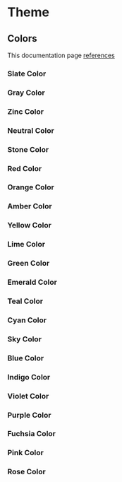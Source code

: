 

<Meta title="UI Docs / Theme" description="The default theme." />

# Theme

## Colors
This documentation page [references](https://tailwindcss.com/docs/customizing-colors)

### Slate Color
<Palette name="slate" />

### Gray Color
<Palette name="gray" />

### Zinc Color
<Palette name="zinc" />

### Neutral Color
<Palette name="neutral" />

### Stone Color
<Palette name="stone" />

### Red Color
<Palette name="red" />

### Orange Color
<Palette name="orange" />

### Amber Color
<Palette name="amber" />

### Yellow Color
<Palette name="yellow" />

### Lime Color
<Palette name="lime" />

### Green Color
<Palette name="green" />

### Emerald Color
<Palette name="emerald" />

### Teal Color
<Palette name="teal" />

### Cyan Color
<Palette name="cyan" />

### Sky Color
<Palette name="sky" />

### Blue Color
<Palette name="blue" />

### Indigo Color
<Palette name="indigo" />

### Violet Color
<Palette name="violet" />

### Purple Color
<Palette name="purple" />

### Fuchsia Color
<Palette name="fuchsia" />

### Pink Color
<Palette name="pink" />

### Rose Color
<Palette name="rose" />


